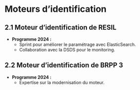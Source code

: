 # Moteurs d’identification

## 2.1 Moteur d’identification de RESIL

-   **Programme 2024 :**
    -   Sprint pour améliorer le paramétrage avec ElasticSearch.
    -   Collaboration avec la DSDS pour le monitoring.

## 2.2 Moteur d’identification de BRPP 3

-   **Programme 2024 :**
    -   Expertise sur la modernisation du moteur.
